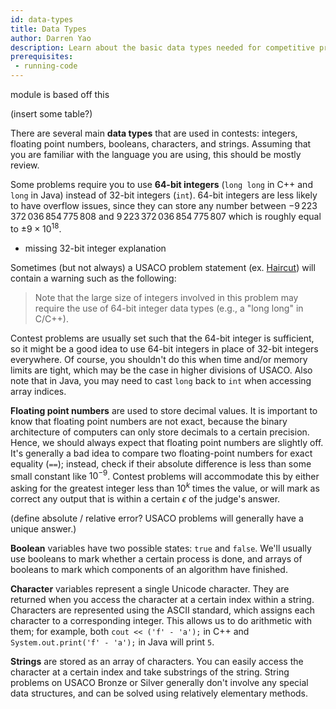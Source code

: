 ```yaml
---
id: data-types
title: Data Types
author: Darren Yao
description: Learn about the basic data types needed for competitive programming.
prerequisites:
 - running-code
---
```


<Resources>
  <Resource source="IUSACO" title="2.2 - Data Types">module is based off this</Resource>
  <Resource source="CPH" title="1.1 to 1.3 - Introduction"></Resource>
  <Resource source="PAPS" title="2.3 - Variables & Types"></Resource>
</Resources>

<br />

(insert some table?)

There are several main **data types** that are used in contests: integers, floating point numbers, booleans, characters, and strings. Assuming that you are familiar with the language you are using, this should be mostly review.

Some problems require you to use **64-bit integers** (`long long` in C++ and `long` in Java) instead of 32-bit integers (`int`). 64-bit integers are less likely to have overflow issues, since they can store any number between $-9\,223\,372\,036\,854\,775\,808$ and $9\,223\,372\,036\,854\,775\,807$ which is roughly equal to $\pm 9 \times 10^{18}$.

<IncompleteSection>

- missing 32-bit integer explanation

</IncompleteSection>

Sometimes (but not always) a USACO problem statement (ex. [Haircut](http://www.usaco.org/index.php?page=viewproblem2&cpid=1041)) will contain a warning such as the following:

> Note that the large size of integers involved in this problem may require the use of 64-bit integer data types (e.g., a "long long" in C/C++).

Contest problems are usually set such that the 64-bit integer is sufficient, so it might be a good idea to use 64-bit integers in place of 32-bit integers everywhere. Of course, you shouldn't do this when time and/or memory limits are tight, which may be the case in higher divisions of USACO. Also note that in Java, you may need to cast `long` back to `int` when accessing array indices. 

**Floating point numbers** are used to store decimal values. It is important to know that floating point numbers are not exact, because the binary architecture of computers can only store decimals to a certain precision. Hence, we should always expect that floating point numbers are slightly off. It's generally a bad idea to compare two floating-point numbers for exact equality (`==`); instead, check if their absolute difference is less than some small constant like $10^{-9}$. Contest problems will accommodate this by either asking for the greatest integer less than $10^k$ times the value, or will mark as correct any output that is within a certain $\epsilon$ of the judge's answer. 

(define absolute / relative error? USACO problems will generally have a unique answer.)

<IncompleteSection />

**Boolean** variables have two possible states: `true` and `false`. We'll usually use booleans to mark whether a certain process is done, and arrays of booleans to mark which components of an algorithm have finished.

**Character** variables represent a single Unicode character. They are returned when you access the character at a certain index within a string. Characters are represented using the ASCII standard, which assigns each character to a corresponding integer. This allows us to do arithmetic with them; for example, both `cout << ('f' - 'a');` in C++ and `System.out.print('f' - 'a');` in Java will print `5`.

**Strings** are stored as an array of characters. You can easily access the character at a certain index and take substrings of the string. String problems on USACO Bronze or Silver generally don't involve any special data structures, and can be solved using relatively elementary methods.
